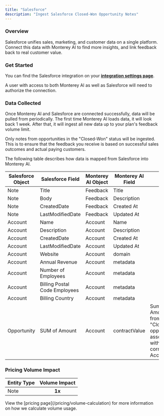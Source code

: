 ```yaml
---
title: "Salesforce"
description: "Ingest Salesforce Closed-Won Opportunity Notes"
---
```


### Overview

Salesforce unifies sales, marketing, and customer data on a single platform. Connect this data with Monterey AI to find more insights, and link feedback back to real customer value.

### Get Started

You can find the Salesforce integration on your **[integration settings page](https://app.monterey.ai/w/default/settings/integrations/salesforce)**.

A user with access to both Monterey AI as well as Salesforce will need to authorize the connection.

<Steps>
  <Step title='Go to "Settings"' />
  <Step title='Click "Integrations" in the navigation menu' />
  <Step title='Click "Salesforce"' />
  <Step title='Click "Connect"' />
  <Step title="If necessary, log in to Salesforce using the appropriate account" />
  <Step title="Review and approve the permissions requested" />
  <Step title="Once confirmed, you will be returned to Monterey AI, where you can toggle on ingestion of sales notes" />
</Steps>

### Data Collected

Once Monterey AI and Salesforce are connected successfully, data will be pulled from periodically. The first time Monterey AI loads data, it will look back 1 week. After that, it will ingest all new data up to your plan's feedback volume limit.

Only notes from opportunities in the "Closed-Won" status will be ingested. This is to ensure that the feedback you receive is based on successful sales outcomes and actual paying customers.

The following table describes how data is mapped from Salesforce into Monterey AI.

| Salesforce Object | Salesforce Field              | Monterey AI Object | Monterey AI Field | Note                                                                                                  |
| ----------------- | ----------------------------- | ------------------ | ----------------- | ----------------------------------------------------------------------------------------------------- |
| Note              | Title                         | Feedback           | Title             |
| Note              | Body                          | Feedback           | Description       |
| Note              | CreatedDate                   | Feedback           | Created At        |
| Note              | LastModifiedDate              | Feedback           | Updated At        |
| Account           | Name                          | Account            | Name              |
| Account           | Description                   | Account            | Description       |
| Account           | CreatedDate                   | Account            | Created At        |
| Account           | LastModifiedDate              | Account            | Updated At        |
| Account           | Website                       | Account            | domain            |
| Account           | Annual Revenue                | Account            | metadata          |
| Account           | Number of Employees           | Account            | metadata          |
| Account           | Billing Postal Code Employees | Account            | metadata          |
| Account           | Billing Country               | Account            | metadata          |
| Opportunity       | SUM of Amount                 | Account            | contractValue     | Sum of the Amount field from all "Closed Won" opportunities associated with the corresponding Account |

### Pricing Volume Impact

| Entity Type | Volume Impact |
| :---------- | :-----------: |
| Note        |    **1x**     |

<Info>
  View the [pricing page](/pricing/volume-calculation) for more information on
  how we calculate volume usage.
</Info>
